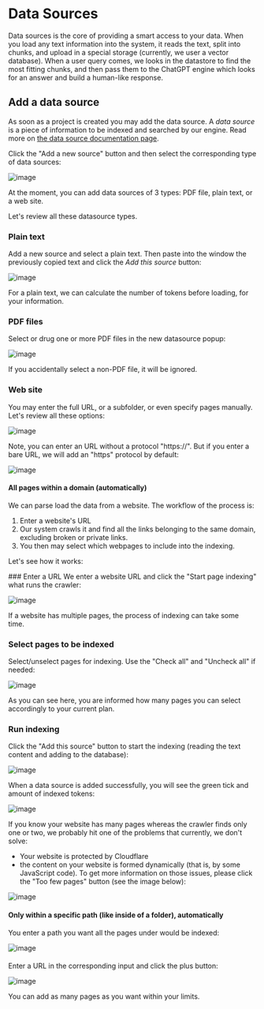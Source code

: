 
# Data Sources

Data sources is the core of providing a smart access to your data. When you load any text information into the system, it reads the text, split into chunks, and upload in a special storage (currently, we user a vector database). When a user query comes, we looks in the datastore to find the most fitting chunks, and then pass them to the ChatGPT engine which looks for an answer and build a human-like response.

## Add a data source
As soon as a project is created you may add the data source. A *data source* is a piece of information to be indexed and searched by our engine. Read more on [the data source documentation page](https://www.enumhq.com/docs/guide/data-sources).

 Click the "Add a new source" button and then select the corresponding type of data sources:

![image](https://github.com/StubbornDeer/enum-docs-nextra/assets/91156314/5407348c-fac1-4a47-b9a3-b15b9a90267a)

<Callout>
  At the moment, you can add data sources of 3 types: PDF file, plain text, or a web site.
 </Callout>

Let's review all these datasource types.

### Plain text

Add a new source and select a plain text. Then paste into the window the previously copied text and click the *Add this source* button:

![image](https://github.com/StubbornDeer/enum-docs-nextra/assets/91156314/581155be-f4e7-461f-bfd4-6f87c61aa75f)

<Callout>
For a plain text, we can calculate the number of tokens before loading, for your information.
</Callout>

### PDF files
Select or drug one or more PDF files in the new datasource popup:

![image](https://github.com/StubbornDeer/enum-docs-nextra/assets/91156314/0d65a321-4f4a-4cff-86bf-fd3d752315ae)

<Callout>
If you accidentally select a non-PDF file, it will be ignored.
</Callout>

### Web site
You may enter the full URL, or a subfolder, or even specify pages manually. Let's review all these options:

![image](https://github.com/StubbornDeer/public-media-files/assets/91156314/bfe97803-9ea3-4233-af77-60c4cc77ec6d)

<Callout>
Note, you can enter an URL without a protocol "https://". But if you enter a bare URL, we will add an "https" protocol by default:
</Callout>

![image](https://github.com/StubbornDeer/public-media-files/assets/91156314/ea03156f-a074-4c91-982f-626bcbf25646)

#### All pages within a domain (automatically)

We can parse load the data from a website. The workflow of the process is:

1. Enter a website's URL
2. Our system crawls it and find all the links belonging to the same domain, excluding broken or private links.
3. You then may select which webpages to include into the indexing.

Let's see how it works:

<Steps>
### Enter a URL
  We enter a website URL and click the "Start page indexing" what runs the crawler:

![image](https://github.com/StubbornDeer/public-media-files/assets/91156314/f84c0ef0-493e-493c-830e-aacb62804d46)


<Callout>
If a website has multiple pages, the process of indexing can take some time.
</Callout>

### Select pages to be indexed
Select/unselect pages for indexing. Use the "Check all" and "Uncheck all" if needed:

![image](https://github.com/StubbornDeer/public-media-files/assets/91156314/74395efc-d048-4b84-bcde-1a97c23789cc)

<Callout>
As you can see here, you are informed how many pages you can select accordingly to your current plan.
</Callout>

### Run indexing
  Click the "Add this source" button to start the indexing (reading the text content and adding to the database):

![image](https://github.com/StubbornDeer/public-media-files/assets/91156314/16e28a62-ef2e-4d1f-a924-7da7ef0d7943)


When a data source is added successfully, you will see the green tick and amount of indexed tokens:

![image](https://github.com/StubbornDeer/enum-docs-nextra/assets/91156314/c3dc8cd5-abc8-4ec3-aedc-eb8607ccbd27)

<Callout>
If you know your website has many pages whereas the crawler finds only one or two, we probably hit one of the problems that currently, we don't solve:

- Your website is protected by Cloudflare
- the content on your website is formed dynamically (that is, by some JavaScript code).
To get more information on those issues, please click the "Too few pages" button (see the image below): 
</Callout>

![image](https://github.com/StubbornDeer/public-media-files/assets/91156314/3aa21737-382c-4796-a96a-e4c7f91279e3)

</Steps>

#### Only within a specific path (like inside of a folder), automatically

You enter a path you want all the pages under would be indexed:

![image](https://github.com/StubbornDeer/public-media-files/assets/91156314/563f864e-ece6-45a6-8a3f-212529fdb305)

#### 

Enter a URL in the corresponding input and click the plus button:

![image](https://github.com/StubbornDeer/public-media-files/assets/91156314/b4b12a7a-555a-4b81-a595-d9654dd37caf)

You can add as many pages as you want within your limits.


